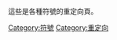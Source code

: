 {{Redirect category|from=|to=|template={{PAGENAME}}}}

這些是各種符號的重定向頁。

[[Category:符號|Category:符號]]
[[Category:重定向|Category:重定向]]